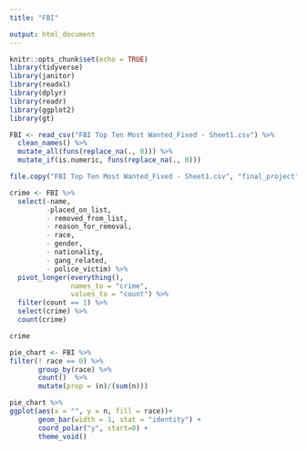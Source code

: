 ```yaml
---
title: "FBI"

output: html_document
---
```


```r
knitr::opts_chunk$set(echo = TRUE)
library(tidyverse)
library(janitor)
library(readxl)
library(dplyr)
library(readr)
library(ggplot2)
library(gt)
```

```r

FBI <- read_csv("FBI Top Ten Most Wanted_Fixed - Sheet1.csv") %>% 
  clean_names() %>% 
  mutate_all(funs(replace_na(., 0))) %>% 
  mutate_if(is.numeric, funs(replace_na(., 0)))

file.copy("FBI Top Ten Most Wanted_Fixed - Sheet1.csv", "final_project")
```

```r

crime <- FBI %>% 
  select(-name,
         -placed_on_list,
         - removed_from_list,
         - reason_for_removal,
         - race,
         - gender,
         - nationality,
         - gang_related,
         - police_victim) %>% 
  pivot_longer(everything(),
               names_to = "crime",
               values_to = "count") %>% 
  filter(count == 1) %>% 
  select(crime) %>% 
  count(crime)

crime
```


```r
pie_chart <- FBI %>% 
filter(! race == 0) %>% 
       group_by(race) %>% 
       count()  %>% 
       mutate(prop = (n)/(sum(n))) 

pie_chart %>% 
ggplot(aes(x = "", y = n, fill = race))+
       geom_bar(width = 1, stat = "identity") +
       coord_polar("y", start=0) + 
       theme_void() 
```


